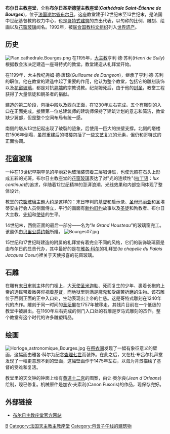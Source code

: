 {{Unreferenced|time=2019-03-23T16:24:54+00:00}}
{{世界文化遗产概要表
| site_img = Image:Cathédrale_Saint-Étienne_7SC2336CFP.jpg
| site_img_capt = 布尔日主教座堂
| site_img_width = 350px
| zh_name = 布尔日主教座堂
| en_name = Bourges Cathedral
| fr_name = Cathédrale de Bourges
| country = {{FRA}}
| Region = 欧洲和北美地区
| criterion_c = (i)(iv)
| ID = 635
| rg_year = 1992
| ex_rg_year = 
| remarks = 
| org_url = http://whc.unesco.org/en/list/635
| map_img = Image:Location bourges cathedral.JPG
| map_img_width = 250px
}}

'''布尔日主教座堂'''，全称'''布尔日圣斯德望主教座堂'''('''''Cathédrale Saint-Étienne de Bourges''''')，位于[[法国|法国]][[谢尔省|谢尔省]][[布尔日|布尔日]]。这座教堂建于12世纪末至13世纪末，是法国中世纪基督教的权力中心，也是[[哥特式建筑|哥特式建筑]]的杰出代表，以匀称的比例、雕刻、绘画以及[[花窗玻璃|花窗玻璃]]闻名。1992年，被[[联合国教科文组织|联合国教科文组织]]列入[[世界遗产|世界遗产]]。

== 历史 ==
[[File:Plan.cathedrale.Bourges.png|left]]
在1195年，[[大主教|大主教]]亨利·德·苏利(''Henri de Sully'')根据教会法决定建造一座哥特式的教堂。教堂建造从礼拜堂开始。

在1199年，大主教纪尧姆·德·唐琼(''Guillaume de Dangeon'')，继承了亨利·德·苏利的职位。他在教堂的建造中起了重要的作用，他认为整个教堂，包括它的雕刻装饰以及[[花窗玻璃|花窗玻璃]]，都是对抗[[异端|异端]]的宗教说教。纪尧姆死后，由于他的[[封圣|封圣]]，教堂工程获得了大量信徒和朝圣者的捐献。

建造的第二阶段，包括中殿以及西向正面，在1230年左右完成。五个有雕刻的入口在正面完成。接替第一位总建筑师的建筑师保持了建筑计划的意志和简洁，教堂缺少翼部，但是整个空间布局有统一感。

南侧的塔从13世纪起出现了破裂的迹象，后使用一巨大的扶壁支撑。北侧的塔楼在1506年倒塌，虽然重建后的塔楼包括了一些[[文艺复兴|文艺复兴]]的元素，但仍和哥特式的正面协调。

== [[花窗玻璃|花窗玻璃]] ==
一种在13世纪早期罕见的华丽彩色玻璃装饰着三层唱诗班，也使光照在石头上形成五彩的光斑。布尔日主教座堂的[[花窗玻璃|花窗玻璃]]表达了对"光的连续性"([[拉丁语|拉丁语]]：''lux continua'')的追求，伴随着12世纪精神的澎湃浪潮。光线效果和内部空间体现了整体设计。

教堂的[[花窗玻璃|花窗玻璃]]主題大约是这样的：末日审判的[[基督|基督]]和启示录、[[圣母玛丽亚|圣母玛丽亚]]和圣埃蒂安由行会人员侧面侍立，平行的画面有[[新约|新约]][[旧约|旧约]]故事以及[[圣徒|圣徒]]和殉教者、布尔日大主教、[[先知|先知]]和[[使徒|使徒]]的生平。

14世纪末，西侧正面的最后一部分——名为“''le Grand Housteau''”的玻璃窗完工。该窗係由[[贝里公爵约翰|贝里公爵约翰]]所赠。
[[File:Bourges07.jpg|left]]

15世纪和17世纪時建造的附属的礼拜堂有着完全不同的风格，它们的装饰玻璃窗是由布尔日的显贵代办，其中最好的是在[[雅各·科尔|雅各·科尔]]的礼拜堂(''la chapelle du Palais Jacques Coeur'')裡关于天使报喜的花窗玻璃。

== 石雕 ==
在雕有[[末日审判|末日审判]]主体的门楣上，大[[天使|天使]][[圣米迦勒|圣米迦勒]]、死而复生的少年、裹着长袍的上帝的选民带着微笑仰视着[[基督|基督]]，而地狱里则满是魔鬼和受痛苦折磨的生物。该石雕位于西侧正面的正中入口处，生动表现出上帝的仁慈。这是哥特式雕刻在1240年代的杰作。雕刻于同一时间的[[圣坛屏|圣坛屏]]在1757年被移走，其残片目前在一个低级的教堂中被展出。在1160年左右完成的侧门入口处的石雕是罗马式雕刻的杰作。整个教堂有这个时代的许多雕塑精品。

== 绘画 ==
[[File:Horloge_astronomique_Bourges.jpg|thumb]]
在[[祭衣间|祭衣间]]发现了一幅有象征意义的壁画，这幅画由雅各·科尔为纪念[[查理七世|查理七世]]而装饰。在此之后，又在杜·布吕尔礼拜堂发现了一幅更意想不到的壁画，这幅壁画作于1475年左右，以海为背景描绘了基督的受难和复活。

教堂里的天文钟的钟面上绘有[[黄道十二宫|黄道十二宫]]的图案，由让·奥尔良(''Jean d'Orleans'')绘制，现已修复。机械原件是加农·夫索利(Canon Fusoris)的作品，现保存完好。

== 外部链接 ==
* [http://www.bourges.fr/anglais/heritage/html/cathedral.htm 布尔日主教座堂官方网站] {{Wayback|url=http://www.bourges.fr/anglais/heritage/html/cathedral.htm |date=20190818160724 }}{{fr}}

{{法国世界遗产}}
{{Authority control}}
[[Category:法国世界遗产|B]]
[[Category:法国天主教主教座堂|Category:法国天主教主教座堂]]
[[Category:包含子午线的建筑物|Category:包含子午线的建筑物]]